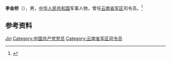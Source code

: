 '''李金桥'''（{{bd|1926年||2013年|catIdx=Li}}），男，[[中华人民共和国|中华人民共和国]]军事人物，曾任[[云南省军区|云南省军区]]司令员。<ref>{{Cite web|title=一辆旧车用了17年  一位老八路的精神遗产|url=http://www.81.cn/jwgz/2014-06/18/content_5972037.htm|accessdate=2021-02-07|work=中国军网}}</ref>

== 参考资料 ==
{{reflist}}

{{Authority control}}
{{DEFAULTSORT:Li李}}
[[Category:李姓|Jin]]
[[Category:中国共产党党员|Category:中国共产党党员]]
[[Category:云南省军区司令员|Category:云南省军区司令员]]

{{中国人物小作品}}